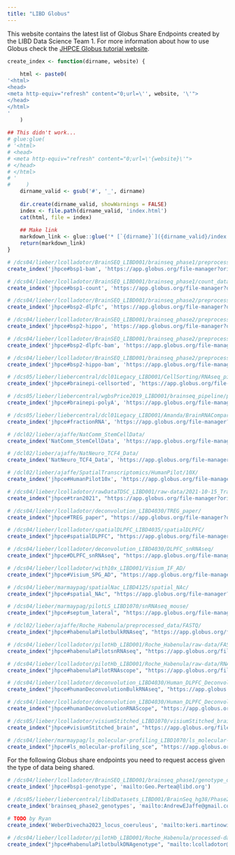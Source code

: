 ```yaml
---
title: "LIBD Globus"
---
```


This website contains the latest list of Globus Share Endpoints created by the LIBD Data Science Team 1. For more information about how to use Globus check the [JHPCE Globus tutorial website](https://jhpce.jhu.edu/knowledge-base/using-globus-to-transfer-files/).

```r
create_index <- function(dirname, website) {
    
    html <- paste0(
'<html>
<head>
<meta http-equiv="refresh" content="0;url=\'', website, '\'">
</head>
</html>
'       
    )
        
## This didn't work...      
# glue:glue(
# '<html>
# <head>
# <meta http-equiv="refresh" content="0;url=\'{website}\'">
# </head>
# </html>
# '
#     )
    dirname_valid <- gsub('#', '_', dirname)
    
    dir.create(dirname_valid, showWarnings = FALSE)
    index <- file.path(dirname_valid, 'index.html')
    cat(html, file = index)
    
    ## Make link
    markdown_link <- glue::glue('* [`{dirname}`]({dirname_valid}/index.html)')
    return(markdown_link)
}
```

```r
# /dcs04/lieber/lcolladotor/BrainSEQ_LIBD001/brainseq_phase1/preprocessed_data/HISAT2_out/
create_index('jhpce#bsp1-bam', 'https://app.globus.org/file-manager?origin_id=cf265d46-7f25-4fcb-94e3-87fd0f0925af&origin_path=%2F')

# /dcs04/lieber/lcolladotor/BrainSEQ_LIBD001/brainseq_phase1/count_data/
create_index('jhpce#bsp1-count', 'https://app.globus.org/file-manager?origin_id=02043523-1853-41b4-8bd8-b13d36f8eca7&origin_path=%2F')

# /dcs04/lieber/lcolladotor/BrainSEQ_LIBD001/brainseq_phase2/preprocessed_data/DLPFC_RiboZero/brainseq/dlpfc/merged_fastq/
create_index('jhpce#bsp2-dlpfc', 'https://app.globus.org/file-manager?origin_id=daf68420-f9de-42dd-a81b-3840fa43149d&origin_path=%2F')

# /dcs04/lieber/lcolladotor/BrainSEQ_LIBD001/brainseq_phase2/preprocessed_data/Hippo_RiboZero/brainseq/hippo/merged_fastq/
create_index('jhpce#bsp2-hippo', 'https://app.globus.org/file-manager?origin_id=83d37357-274b-4cd5-bb2a-5dbd2be655c8&origin_path=%2F')

# /dcs04/lieber/lcolladotor/BrainSEQ_LIBD001/brainseq_phase2/preprocessed_data/DLPFC_RiboZero/HISAT2_out/
create_index('jhpce#bsp2-dlpfc-bam', 'https://app.globus.org/file-manager?origin_id=836aeb49-f31c-45a9-b9ad-9fa860343ded&origin_path=%2F')

# /dcs04/lieber/lcolladotor/BrainSEQ_LIBD001/brainseq_phase2/preprocessed_data/Hippo_RiboZero/HISAT2_out/
create_index('jhpce#bsp2-hippo-bam', 'https://app.globus.org/file-manager?origin_id=a89e235c-dca1-4ef9-b1b8-62b68b71c9a4&origin_path=%2F')

# /dcs05/lieber/liebercentral/dcl01Legacy_LIBD001/CellSorting/RNAseq_pipeline
create_index('jhpce#brainepi-cellsorted', 'https://app.globus.org/file-manager?origin_id=27aadd84-bb80-42a0-a2cf-b07869cf6a36&origin_path=%2F')

# /dcs05/lieber/liebercentral/wgbsPrice2019_LIBD001/brainseq_pipeline/polyA_unstranded/
create_index('jhpce#brainepi-polyA', 'https://app.globus.org/file-manager?origin_id=16ce0787-5060-4ea6-8633-992e8314ca0b&origin_path=%2F')

# /dcs05/lieber/liebercentral/dcl01Legacy_LIBD001/Amanda/BrainRNACompartments/not_in_paper/NucVsCyt/pipeline_output/
create_index('jhpce#fractionRNA', 'https://app.globus.org/file-manager?origin_id=1bdade42-09f3-40eb-bd64-6779996084cb&origin_path=%2F')

# /dcl02/lieber/ajaffe/NatComm_StemCellData/
create_index('NatComm_StemCellData', 'https://app.globus.org/file-manager?origin_id=ce314562-0ae4-11ea-be9a-02fcc9cdd752&origin_path=%2F')

# /dcl02/lieber/ajaffe/NatNeuro_TCF4_Data/
create_index('NatNeuro_TCF4_Data', 'https://app.globus.org/file-manager?origin_id=a79ed5e2-0bdc-11ea-be9b-02fcc9cdd752&origin_path=%2F')

# /dcl02/lieber/ajaffe/SpatialTranscriptomics/HumanPilot/10X/
create_index('jhpce#HumanPilot10x', 'https://app.globus.org/file-manager?origin_id=ae756c8c-c211-11ea-8f24-0a21f750d19b&origin_path=%2F')

# /dcs04/lieber/lcolladotor/rawDataTDSC_LIBD001/raw-data/2021-10-15_Tran2021_published
create_index("jhpce#tran2021", "https://app.globus.org/file-manager?origin_id=74570c7d-98ff-4e10-ba5b-c735d209cf96&origin_path=%2F")

# /dcs04/lieber/lcolladotor/deconvolution_LIBD4030/TREG_paper/
create_index("jhpce#TREG_paper", "https://app.globus.org/file-manager?origin_id=9884e5b8-aae9-11ec-bade-cd8db799a66a&origin_path=%2F")

# /dcs04/lieber/lcolladotor/spatialDLPFC_LIBD4035/spatialDLPFC/
create_index("jhpce#spatialDLPFC", "https://app.globus.org/file-manager?origin_id=6cd81564-ed47-11ec-8358-cd84b862b754&origin_path=%2F")

# /dcs04/lieber/lcolladotor/deconvolution_LIBD4030/DLPFC_snRNAseq/
create_index("jhpce#DLPFC_snRNAseq", "https://app.globus.org/file-manager?origin_id=6f9322c4-5eaf-11ed-b0b5-bfe7e7197080&origin_path=%2F")

# /dcs04/lieber/lcolladotor/with10x_LIBD001/Visium_IF_AD/
create_index("jhpce#Visium_SPG_AD", "https://app.globus.org/file-manager?origin_id=03252306-c509-11ed-961f-4b6fcc022e5a&path=%2F")

# /dcs04/lieber/marmaypag/spatialNac_LIBD4125/spatial_NAc/
create_index("jhpce#spatial_NAc", "https://app.globus.org/file-manager?origin_id=b8faf5f2-d319-11ed-8ebb-fdf94a47aaa3&path=%2F")

# /dcs04/lieber/marmaypag/pilotLS_LIBD1070/snRNAseq_mouse/
create_index("jhpce#septum_lateral", "https://app.globus.org/file-manager?origin_id=4a246882-1209-11ee-bdd3-a3018385fcef&path=%2F")

# /dcl02/lieber/ajaffe/Roche_Habenula/preprocessed_data/FASTQ/
create_index("jhpce#habenulaPilotbulkRNAseq", "https://app.globus.org/file-manager?origin_id=4624b994-6b7a-4a70-b504-1615411a74e5&origin_path=%2F")

# /dcs04/lieber/lcolladotor/pilotHb_LIBD001/Roche_Habenula/raw-data/FASTQ_snRNAseq/
create_index("jhpce#habenulaPilotsnRNAseq", "https://app.globus.org/file-manager?origin_id=3727999a-15bd-41ca-bf79-8a7602dd0ffa&origin_path=%2F")

# /dcs04/lieber/lcolladotor/pilotHb_LIBD001/Roche_Habenula/raw-data/RNAscope_images/
create_index("jhpce#habenulaPilotRNAscope", "https://app.globus.org/file-manager?origin_id=efc055d5-7686-4957-814c-89e1392d4f42&origin_path=%2F")

# /dcs04/lieber/lcolladotor/deconvolution_LIBD4030/Human_DLPFC_Deconvolution/raw-data/bulkRNA/
create_index("jhpce#humanDeconvolutionBulkRNAseq", "https://app.globus.org/file-manager?origin_id=17ea5635-440c-4d4d-9b20-092463b1bdc4&origin_path=%2F")

# /dcs04/lieber/lcolladotor/deconvolution_LIBD4030/Human_DLPFC_Deconvolution/raw-data/RNAscope_images/
create_index("jhpce#humanDeconvolutionRNAScope", "https://app.globus.org/file-manager?origin_id=211e02e0-1fe4-4f48-8e43-371d3fbdf5da&origin_path=%2F")

# /dcs05/lieber/lcolladotor/visiumStitched_LIBD1070/visiumStitched_brain
create_index("jhpce#visiumStitched_brain", "https://app.globus.org/file-manager?origin_id=ed98ea3b-1f5b-4ef9-ba0d-9351abcc05e7&origin_path=%2F")

# /dcs04/lieber/marmaypag/ls_molecular-profiling_LIBD1070/ls_molecular-profiling/processed-data/globus/
create_index("jhpce#ls_molecular-profiling_sce", "https://app.globus.org/file-manager?origin_id=4a94e057-0063-491f-b735-6fc06a136f9e&origin_path=%2F")
```

For the following Globus share endpoints you need to request access given the type of data being shared.

```r
# /dcs04/lieber/lcolladotor/BrainSEQ_LIBD001/brainseq_phase1/genotype_data/
create_index('jhpce#bsp1-genotype', 'mailto:Geo.Pertea@libd.org')

# /dcs05/lieber/liebercentral/libdDatasets_LIBD001/BrainSeq_hg38/Phase2/Genotype/
create_index('brainseq_phase2_genotypes', 'mailto:AndrewEJaffe@gmail.com')

# TODO by Ryan
create_index('WeberDivecha2023_locus_coeruleus', 'mailto:keri.martinowich@libd.org')

# /dcs04/lieber/lcolladotor/pilotHb_LIBD001/Roche_Habenula/processed-data/08_bulk_snpPC/
create_index("jhpce#habenulaPilotbulkDNAgenotype", "mailto:lcolladotor@gmail.com")
```
